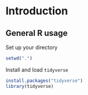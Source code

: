 # Introduction{#intro}

## General R usage

Set up your directory

```r
setwd(".")
```


Install and load `tidyverse`

```r
install.packages("tidyverse")
library(tidyverse)
```




 

